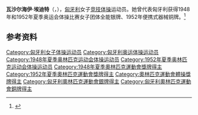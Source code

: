 {{NoteTA|G1=Sports}}
{{eastern name order|[[匈牙利语|匈牙利语]]}}

'''瓦沙尔海伊·埃迪特'''（{{lang-hu|Vásárhelyi Edit}}，{{bd|1923年|5月5日|2019年|2月1日|catIdx=Vásárhelyi}}），[[匈牙利|匈牙利]]女子[[竞技体操|竞技体操]]运动员。她曾代表匈牙利获得1948年和1952年夏季奥运会体操比赛女子团体全能银牌、1952年便携式器械铜牌。<ref>{{Cite web|title=Edit VASARHELYI (WECKINGER)|url=https://www.olympic.org/edit-vasarhelyi-weckinger|accessdate=2021-04-02|work=International Olympic Committee|archive-date=2016-10-08|archive-url=https://web.archive.org/web/20161008120227/https://www.olympic.org/edit-vasarhelyi-weckinger|dead-url=no}}</ref>

== 参考资料 ==
{{reflist}}

{{Authority control}}
{{DEFAULTSORT:Vásárhelyi, Edit}}
[[Category:匈牙利女子体操运动员|Category:匈牙利女子体操运动员]]
[[Category:匈牙利奥运体操运动员|Category:匈牙利奥运体操运动员]]
[[Category:1948年夏季奥林匹克运动会体操运动员|Category:1948年夏季奥林匹克运动会体操运动员]]
[[Category:1952年夏季奥林匹克运动会体操运动员|Category:1952年夏季奥林匹克运动会体操运动员]]
[[Category:1948年夏季奧林匹克運動會獎牌得主|Category:1948年夏季奧林匹克運動會獎牌得主]]
[[Category:1952年夏季奧林匹克運動會獎牌得主|Category:1952年夏季奧林匹克運動會獎牌得主]]
[[Category:奧林匹克運動會體操獎牌得主|Category:奧林匹克運動會體操獎牌得主]]
[[Category:匈牙利奧林匹克運動會銀牌得主|Category:匈牙利奧林匹克運動會銀牌得主]]
[[Category:匈牙利奧林匹克運動會銅牌得主|Category:匈牙利奧林匹克運動會銅牌得主]]